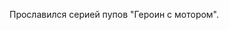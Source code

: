 {{Инфобокс для пуперов
|title2=govno.ebanoe
|image3=[[Файл:Govno.ebanoe.jpg|thumb]]
|сферы_творчества=RYTP, музыка
|год_начала=2013 год
|image4=
|имя_фамилия=
|дата_рождения=
|место_проживания=
|ссылки=
*[https://www.youtube.com/user/govno1ebanoe YouTube]
*[https://vk.com/electrodeisready Страница ВК]
}}

Прославился серией пупов "Героин с мотором".